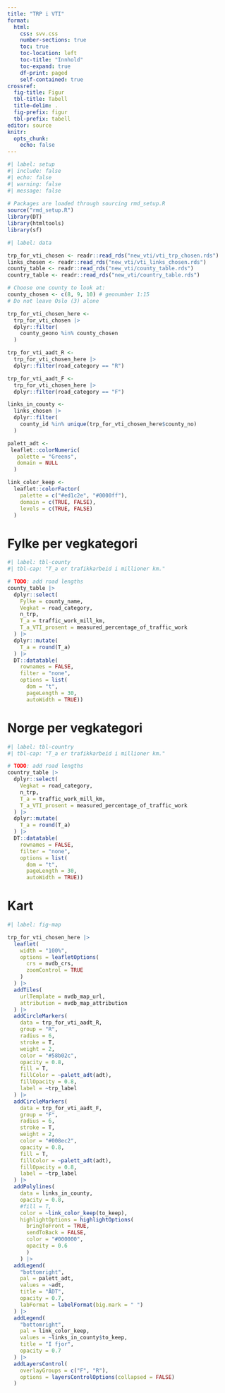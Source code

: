 ```yaml
---
title: "TRP i VTI"
format: 
  html:
    css: svv.css
    number-sections: true
    toc: true
    toc-location: left
    toc-title: "Innhold"
    toc-expand: true
    df-print: paged
    self-contained: true
crossref:
  fig-title: Figur
  tbl-title: Tabell
  title-delim: .
  fig-prefix: figur
  tbl-prefix: tabell
editor: source
knitr: 
  opts_chunk: 
    echo: false
---
```



```r
#| label: setup
#| include: false
#| echo: false
#| warning: false
#| message: false
  
# Packages are loaded through sourcing rmd_setup.R
source("rmd_setup.R")
library(DT)
library(htmltools)
library(sf)
```


```r
#| label: data

trp_for_vti_chosen <- readr::read_rds("new_vti/vti_trp_chosen.rds")
links_chosen <- readr::read_rds("new_vti/vti_links_chosen.rds")
county_table <- readr::read_rds("new_vti/county_table.rds")
country_table <- readr::read_rds("new_vti/country_table.rds")

# Choose one county to look at:
county_chosen <- c(8, 9, 10) # geonumber 1:15 
# Do not leave Oslo (3) alone

trp_for_vti_chosen_here <-
  trp_for_vti_chosen |> 
  dplyr::filter(
    county_geono %in% county_chosen
  )

trp_for_vti_aadt_R <- 
  trp_for_vti_chosen_here |> 
  dplyr::filter(road_category == "R")

trp_for_vti_aadt_F <- 
  trp_for_vti_chosen_here |> 
  dplyr::filter(road_category == "F")

links_in_county <-
  links_chosen |> 
  dplyr::filter(
    county_id %in% unique(trp_for_vti_chosen_here$county_no)
  )

palett_adt <-
 leaflet::colorNumeric(
   palette = "Greens",
   domain = NULL
  )

link_color_keep <-
  leaflet::colorFactor(
    palette = c("#ed1c2e", "#0000ff"),
    domain = c(TRUE, FALSE),
    levels = c(TRUE, FALSE)
  )
```


# Fylke per vegkategori
```r
#| label: tbl-county
#| tbl-cap: "T_a er trafikkarbeid i millioner km."

# TODO: add road lengths
county_table |> 
  dplyr::select(
    Fylke = county_name,
    Vegkat = road_category,
    n_trp,
    T_a = traffic_work_mill_km,
    T_a_VTI_prosent = measured_percentage_of_traffic_work
  ) |> 
  dplyr::mutate(
    T_a = round(T_a)
  ) |> 
  DT::datatable(
    rownames = FALSE,
    filter = "none",
    options = list(
      dom = "t",
      pageLength = 30,
      autoWidth = TRUE))
```


# Norge per vegkategori
```r
#| label: tbl-country
#| tbl-cap: "T_a er trafikkarbeid i millioner km."

# TODO: add road lengths
country_table |> 
  dplyr::select(
    Vegkat = road_category,
    n_trp,
    T_a = traffic_work_mill_km,
    T_a_VTI_prosent = measured_percentage_of_traffic_work
  ) |> 
  dplyr::mutate(
    T_a = round(T_a)
  ) |> 
  DT::datatable(
    rownames = FALSE,
    filter = "none",
    options = list(
      dom = "t",
      pageLength = 30,
      autoWidth = TRUE))
```


# Kart
```r
#| label: fig-map

trp_for_vti_chosen_here |> 
  leaflet(
    width = "100%",
    options = leafletOptions(
      crs = nvdb_crs,
      zoomControl = TRUE
    )
  ) |> 
  addTiles(
    urlTemplate = nvdb_map_url,
    attribution = nvdb_map_attribution
  ) |> 
  addCircleMarkers(
    data = trp_for_vti_aadt_R,
    group = "R",
    radius = 6,
    stroke = T,
    weight = 2,
    color = "#58b02c",
    opacity = 0.8,
    fill = T,
    fillColor = ~palett_adt(adt),
    fillOpacity = 0.8,
    label = ~trp_label
  ) |> 
  addCircleMarkers(
    data = trp_for_vti_aadt_F,
    group = "F",
    radius = 6,
    stroke = T,
    weight = 2,
    color = "#008ec2",
    opacity = 0.8,
    fill = T,
    fillColor = ~palett_adt(adt),
    fillOpacity = 0.8,
    label = ~trp_label
  ) |> 
  addPolylines(
    data = links_in_county,
    opacity = 0.8,
    #fill = T,
    color = ~link_color_keep(to_keep),
    highlightOptions = highlightOptions(
      bringToFront = TRUE,
      sendToBack = FALSE,
      color = "#000000",
      opacity = 0.6
      )
    ) |> 
  addLegend(
    "bottomright",
    pal = palett_adt,
    values = ~adt,
    title = "ÅDT",
    opacity = 0.7,
    labFormat = labelFormat(big.mark = " ")
  ) |> 
  addLegend(
    "bottomright",
    pal = link_color_keep,
    values = ~links_in_county$to_keep,
    title = "I fjor",
    opacity = 0.7
  ) |> 
  addLayersControl(
    overlayGroups = c("F", "R"),
    options = layersControlOptions(collapsed = FALSE)
  )
```

